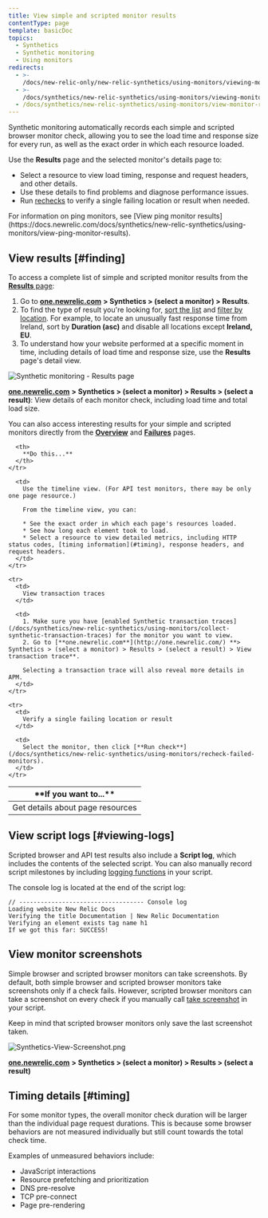```yaml
---
title: View simple and scripted monitor results
contentType: page
template: basicDoc
topics:
  - Synthetics
  - Synthetic monitoring
  - Using monitors
redirects:
  - >-
    /docs/new-relic-only/new-relic-synthetics/using-monitors/viewing-monitor-results/
  - >-
    /docs/synthetics/new-relic-synthetics/using-monitors/viewing-monitor-results/
  - /docs/synthetics/new-relic-synthetics/using-monitors/view-monitor-results/
---
```


Synthetic monitoring automatically records each simple and scripted browser monitor check, allowing you to see the load time and response size for every run, as well as the exact order in which each resource loaded.

Use the **Results** page and the selected monitor's details page to:

* Select a resource to view load timing, response and request headers, and other details.
* Use these details to find problems and diagnose performance issues.
* Run [rechecks](/docs/synthetics/new-relic-synthetics/using-monitors/recheck-failed-monitors) to verify a single failing location or result when needed.

<Callout variant="tip">
  For information on ping monitors, see [View ping monitor results](https://docs.newrelic.com/docs/synthetics/new-relic-synthetics/using-monitors/view-ping-monitor-results).
</Callout>

## View results [#finding]

To access a complete list of simple and scripted monitor results from the [**Results** page](/docs/synthetics/new-relic-synthetics/pages/synthetics-results-access-individual-monitor-runs):

1. Go to [**one.newrelic.com**](http://one.newrelic.com/) **> Synthetics > (select a monitor) > Results**.
2. To find the type of result you're looking for, [sort the list](/docs/synthetics/new-relic-synthetics/pages/synthetics-results-access-individual-monitor-runs#sort-list) and [filter by location](/docs/synthetics/new-relic-synthetics/pages/synthetics-results-access-individual-monitor-runs#filter-location). For example, to locate an unusually fast response time from Ireland, sort by **Duration (asc)** and disable all locations except **Ireland, EU**.
3. To understand how your website performed at a specific moment in time, including details of load time and response size, use the **Results** page's detail view.

![Synthetic monitoring - Results page](./images/synthetic-monitoring-results.png "Synthetic monitoring - Results page")

[**one.newrelic.com**](http://one.newrelic.com/) **> Synthetics > (select a monitor) > Results > (select a result)**: View details of each monitor check, including load time and total load size.

You can also access interesting results for your simple and scripted monitors directly from the [**Overview**](/docs/synthetics/new-relic-synthetics/pages/synthetics-overview-page-view-monitors-performance) and [**Failures**](/docs/synthetics/new-relic-synthetics/pages/synthetics-failures-troubleshoot-downtime) pages.

<Table id="using">
  <thead>
    <tr>
      <th width={250}>
        **If you want to...**
      </th>

      <th>
        **Do this...**
      </th>
    </tr>
  </thead>

  <tbody>
    <tr>
      <td>
        Get details about page resources
      </td>

      <td>
        Use the timeline view. (For API test monitors, there may be only one page resource.)

        From the timeline view, you can:

        * See the exact order in which each page's resources loaded.
        * See how long each element took to load.
        * Select a resource to view detailed metrics, including HTTP status codes, [timing information](#timing), response headers, and request headers.
      </td>
    </tr>

    <tr>
      <td>
        View transaction traces
      </td>

      <td>
        1. Make sure you have [enabled Synthetic transaction traces](/docs/synthetics/new-relic-synthetics/using-monitors/collect-synthetic-transaction-traces) for the monitor you want to view.
        2. Go to [**one.newrelic.com**](http://one.newrelic.com/) **> Synthetics > (select a monitor) > Results > (select a result) > View transaction trace**.

        Selecting a transaction trace will also reveal more details in APM.
      </td>
    </tr>

    <tr>
      <td>
        Verify a single failing location or result
      </td>

      <td>
        Select the monitor, then click [**Run check**](/docs/synthetics/new-relic-synthetics/using-monitors/recheck-failed-monitors).
      </td>
    </tr>
  </tbody>
</Table>

## View script logs [#viewing-logs]

Scripted browser and API test results also include a **Script log**, which includes the contents of the selected script. You can also manually record script milestones by including [logging functions](/docs/synthetics/new-relic-synthetics/scripting-monitors/writing-scripted-browsers#logging) in your script.

The console log is located at the end of the script log:

```
// ----------------------------------- Console log
Loading website New Relic Docs
Verifying the title Documentation | New Relic Documentation
Verifying an element exists tag name h1
If we got this far: SUCCESS!
```

## View monitor screenshots

Simple browser and scripted browser monitors can take screenshots. By default, both simple browser and scripted browser monitors take screenshots only if a check fails. However, scripted browser monitors can take a screenshot on every check if you manually call [take screenshot](https://docs.newrelic.com/docs/synthetics/new-relic-synthetics/scripting-monitors/synthetics-scripted-browser-reference-monitor-versions-050#browser-takeScreenshot) in your script.

<Callout variant="tip">
  Keep in mind that scripted browser monitors only save the last screenshot taken.
</Callout>

![Synthetics-View-Screenshot.png](./images/Screenshot-in-Synthetic-monitoring---Results.png "Synthetics-View-Screenshot.png")

[**one.newrelic.com**](http://one.newrelic.com/) **> Synthetics > (select a monitor) > Results > (select a result)**

## Timing details [#timing]

For some monitor types, the overall monitor check duration will be larger than the individual page request durations. This is because some browser behaviors are not measured individually but still count towards the total check time.

Examples of unmeasured behaviors include:

* JavaScript interactions
* Resource prefetching and prioritization
* DNS pre-resolve
* TCP pre-connect
* Page pre-rendering
